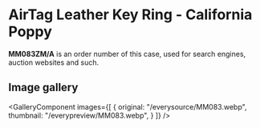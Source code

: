 
# AirTag Leather Key Ring - California Poppy

<Callout type='info' emoji='👉🏻'>**MM083ZM/A** is an order number of this case, used for search engines, auction websites and such.</Callout>

## Image gallery

<GalleryComponent
    images={[
      {
        original: "/everysource/MM083.webp",
        thumbnail: "/everypreview/MM083.webp",
      }
    ]}
  />
